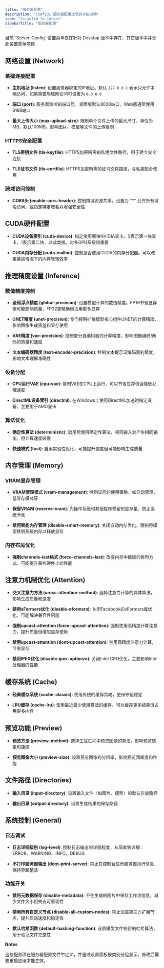 ```yaml
---
title: "服务器配置"
description: "ComfyUI 服务器配置选项的详细说明"
icon: "fa-solid fa-server"
sidebarTitle: "服务器配置"
---
```


<Note>
目前 `Server-Config` 设置菜单仅在针对 Desktop 版本中存在，其它版本中并无此设置菜单项目
</Note>


## 网络设置 (Network)

### 基础连接配置
- **主机地址 (listen)**:
  设置服务器绑定的IP地址。默认 `127.0.0.1` 表示只允许本地访问，如果需要局域网访问可设置为 `0.0.0.0`

- **端口 (port)**:
  服务器监听的端口号。桌面版默认8000端口，Web版通常使用8188端口

- **最大上传大小 (max-upload-size)**:
  限制单个文件上传的最大尺寸，单位为MB，默认100MB。影响图片、模型等文件的上传限制

### HTTPS安全配置
- **TLS密钥文件 (tls-keyfile)**:
  HTTPS加密所需的私钥文件路径，用于建立安全连接

- **TLS证书文件 (tls-certfile)**:
  HTTPS加密所需的证书文件路径，与私钥配合使用

### 跨域访问控制
- **CORS头 (enable-cors-header)**:
  控制跨域资源共享。设置为 "*" 允许所有域名访问，或指定特定域名以增强安全性

## CUDA硬件配置

- **CUDA设备索引 (cuda-device)**:
  指定使用哪块NVIDIA显卡。0表示第一块显卡，1表示第二块，以此类推。对多GPU系统很重要

- **CUDA内存分配 (cuda-malloc)**:
  控制是否使用CUDA的内存分配器。可以改善某些情况下的内存管理效率

## 推理精度设置 (Inference)

### 数值精度控制
- **全局浮点精度 (global-precision)**:
  设置模型计算的数值精度。FP16节省显存但可能影响质量，FP32更精确但占用更多显存

- **UNET精度 (unet-precision)**: 
  专门控制扩散模型核心组件UNET的计算精度，影响图像生成质量和显存使用

- **VAE精度 (vae-precision)**: 
  控制变分自编码器的计算精度，影响图像编码/解码的质量和速度

- **文本编码器精度 (text-encoder-precision)**: 
  控制文本提示词编码器的精度，影响文本理解准确性

### 设备分配
- **CPU运行VAE (cpu-vae)**: 
  强制VAE在CPU上运行，可以节省显存但会降低处理速度

- **DirectML设备索引 (directml)**: 
  在Windows上使用DirectML加速时指定设备，主要用于AMD显卡

### 算法优化
- **确定性算法 (deterministic)**:
  启用后使用确定性算法，相同输入会产生相同输出，但计算速度较慢

- **快速模式 (fast)**: 
  启用实验性优化，可能提升速度但可能影响生成质量

## 内存管理 (Memory)

### VRAM显存管理
- **VRAM管理模式 (vram-management)**: 
  控制显存的使用策略，如自动管理、低显存模式等

- **保留VRAM (reserve-vram)**:
  为操作系统和其他程序预留的显存量，防止系统卡死

- **禁用智能内存管理 (disable-smart-memory)**:
  关闭自动内存优化，强制将模型移到系统内存以释放显存

### 内存布局优化
- **强制channels-last格式 (force-channels-last)**: 
  改变内存中数据的排列方式，可能提升某些硬件上的性能

## 注意力机制优化 (Attention)

- **交叉注意力方法 (cross-attention-method)**: 
  选择注意力计算的具体算法，影响生成质量和速度

- **禁用xFormers优化 (disable-xformers)**: 
  关闭Facebook的xFormers库优化，可能解决兼容性问题

- **强制upcast-attention (force-upcast-attention)**: 
  强制使用高精度计算注意力，提升质量但增加显存使用

- **禁用upcast-attention (dont-upcast-attention)**: 
  禁用高精度注意力计算，节省显存

- **禁用IPEX优化 (disable-ipex-optimize)**: 
  关闭Intel CPU优化，主要影响Intel处理器的性能

## 缓存系统 (Cache)

- **经典缓存系统 (cache-classic)**: 
  使用传统的缓存策略，更保守但稳定

- **LRU缓存 (cache-lru)**:
  使用最近最少使用算法的缓存，可以缓存更多结果但占用更多内存

## 预览功能 (Preview)

- **预览方法 (preview-method)**: 
  选择生成过程中预览图像的算法，影响预览质量和速度

- **预览图像大小 (preview-size)**: 
  设置预览图像的分辨率，影响预览清晰度和性能

## 文件路径 (Directories)

- **输入目录 (input-directory)**: 
  设置输入文件（如图片、模型）的默认存放路径

- **输出目录 (output-directory)**: 
  设置生成结果的保存路径

## 系统控制 (General)

### 日志调试
- **日志详细级别 (log-level)**:
  控制日志输出的详细程度，从简单到详细：ERROR、WARNING、INFO、DEBUG

- **不打印服务器输出 (dont-print-server)**:
  禁止在控制台显示服务器运行信息，保持界面整洁

### 功能开关
- **禁用元数据保存 (disable-metadata)**:
  不在生成的图片中保存工作流信息，减少文件大小但失去可重现性

- **禁用所有自定义节点 (disable-all-custom-nodes)**:
  禁止加载第三方扩展节点，提升启动速度和稳定性

- **默认哈希函数 (default-hashing-function)**: 
  设置模型文件校验的哈希算法，用于验证文件完整性

**Notes**

这些配置项在服务器配置文件中定义，并通过设置面板按类别分组显示。修改后需要重启应用才能生效。
